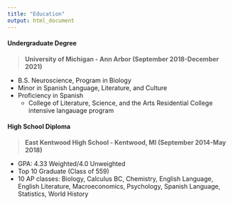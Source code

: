 ```yaml
---
title: "Education"
output: html_document
---
```


#### Undergraduate Degree
> **University of Michigan - Ann Arbor (September 2018-December 2021)** 

* B.S. Neuroscience, Program in Biology
* Minor in Spanish Language, Literature, and Culture
* Proficiency in Spanish
    + College of Literature, Science, and the Arts Residential College intensive langauage program

#### High School Diploma
> **East Kentwood High School - Kentwood, MI (September 2014-May 2018)**

* GPA: 4.33 Weighted/4.0 Unweighted
* Top 10 Graduate (Class of 559)
* 10 AP classes: Biology, Calculus BC, Chemistry, English Language, English Literature, Macroeconomics, Psychology, Spanish Language, Statistics, World History
